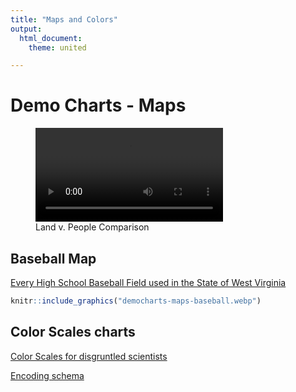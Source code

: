 ```yaml
--- 
title: "Maps and Colors"
output: 
  html_document:
    theme: united

---
```


# Demo Charts - Maps

![Land v. People Comparison](democharts-maps-peoplevland.mp4)

## Baseball Map
[Every High School Baseball Field used in the State of West Virginia](https://www.reddit.com/r/baseball/comments/zvta0h/oc_every_high_school_baseball_field_used_in_the/)


```r
knitr::include_graphics("democharts-maps-baseball.webp")
```

## Color Scales charts

[Color Scales for disgruntled scientists](https://xkcd.com/2537/) 

[Encoding schema](https://xkcd.com/2864/)